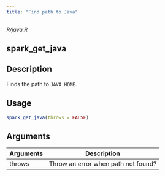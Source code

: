 ```yaml
---
title: "Find path to Java"
---
```


*R/java.R*

## spark_get_java

## Description
Finds the path to `JAVA_HOME`. 


## Usage
```r
spark_get_java(throws = FALSE) 
```

## Arguments
|Arguments|Description|
|---|---|
| throws | Throw an error when path not found? |







